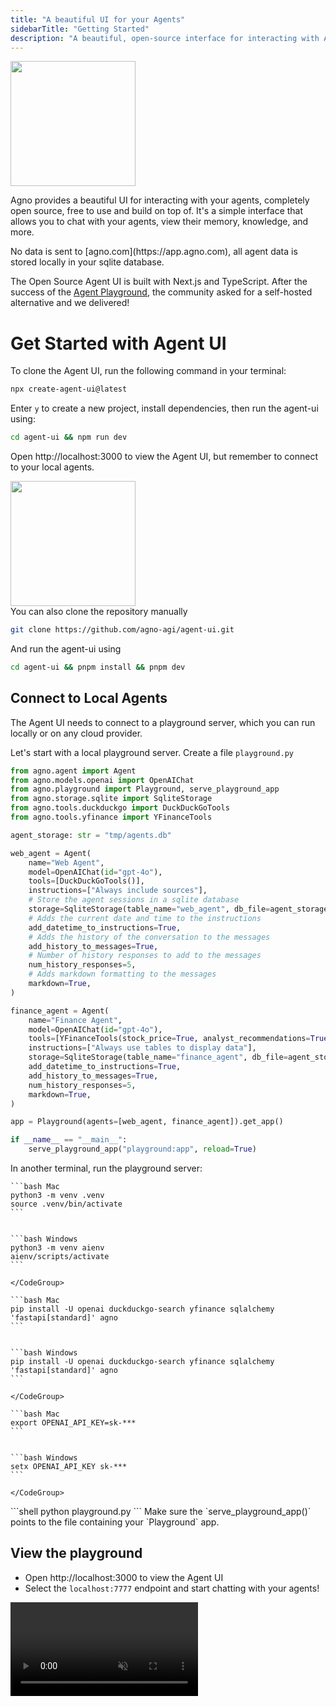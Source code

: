 ```yaml
---
title: "A beautiful UI for your Agents"
sidebarTitle: "Getting Started"
description: "A beautiful, open-source interface for interacting with AI agents "
---
```


<Frame>
  <img
    height="200"
    src="/images/agent-ui.png"
    style={{ borderRadius:"8px" }}
  />
</Frame>

Agno provides a beautiful UI for interacting with your agents, completely open source, free to use and build on top of. It's a simple interface that allows you to chat with your agents, view their memory, knowledge, and more.

<Note>
  No data is sent to [agno.com](https://app.agno.com), all agent data is stored locally in your sqlite database.
</Note>

The Open Source Agent UI is built with Next.js and TypeScript. After the success of the [Agent Playground](/introduction/playground), the community asked for a self-hosted alternative and we delivered\!

# Get Started with Agent UI

To clone the Agent UI, run the following command in your terminal:

```bash
npx create-agent-ui@latest
```

Enter `y` to create a new project, install dependencies, then run the agent-ui using:

```bash
cd agent-ui && npm run dev
```

Open http://localhost:3000 to view the Agent UI, but remember to connect to your local agents.

<Frame>
  <img
    height="200"
    src="/images/agent-ui-homepage.png"
    style={{ borderRadius:"8px" }}
  />
</Frame>

<br />

<Accordion title="Clone the repository manually" icon="github">
  You can also clone the repository manually

  ```bash
  git clone https://github.com/agno-agi/agent-ui.git
  ```

  And run the agent-ui using

  ```bash
  cd agent-ui && pnpm install && pnpm dev
  ```
</Accordion>

## Connect to Local Agents

The Agent UI needs to connect to a playground server, which you can run locally or on any cloud provider.

Let's start with a local playground server. Create a file `playground.py`

```python playground.py
from agno.agent import Agent
from agno.models.openai import OpenAIChat
from agno.playground import Playground, serve_playground_app
from agno.storage.sqlite import SqliteStorage
from agno.tools.duckduckgo import DuckDuckGoTools
from agno.tools.yfinance import YFinanceTools

agent_storage: str = "tmp/agents.db"

web_agent = Agent(
    name="Web Agent",
    model=OpenAIChat(id="gpt-4o"),
    tools=[DuckDuckGoTools()],
    instructions=["Always include sources"],
    # Store the agent sessions in a sqlite database
    storage=SqliteStorage(table_name="web_agent", db_file=agent_storage),
    # Adds the current date and time to the instructions
    add_datetime_to_instructions=True,
    # Adds the history of the conversation to the messages
    add_history_to_messages=True,
    # Number of history responses to add to the messages
    num_history_responses=5,
    # Adds markdown formatting to the messages
    markdown=True,
)

finance_agent = Agent(
    name="Finance Agent",
    model=OpenAIChat(id="gpt-4o"),
    tools=[YFinanceTools(stock_price=True, analyst_recommendations=True, company_info=True, company_news=True)],
    instructions=["Always use tables to display data"],
    storage=SqliteStorage(table_name="finance_agent", db_file=agent_storage),
    add_datetime_to_instructions=True,
    add_history_to_messages=True,
    num_history_responses=5,
    markdown=True,
)

app = Playground(agents=[web_agent, finance_agent]).get_app()

if __name__ == "__main__":
    serve_playground_app("playground:app", reload=True)
```

In another terminal, run the playground server:

<Steps>
  <Step title="Setup your virtual environment">
    <CodeGroup>

    ```bash Mac
    python3 -m venv .venv
    source .venv/bin/activate
    ```

    
    ```bash Windows
    python3 -m venv aienv
    aienv/scripts/activate
    ```

    </CodeGroup>
  </Step>
  <Step title="Install dependencies">
    <CodeGroup>

    ```bash Mac
    pip install -U openai duckduckgo-search yfinance sqlalchemy 'fastapi[standard]' agno
    ```

    
    ```bash Windows
    pip install -U openai duckduckgo-search yfinance sqlalchemy 'fastapi[standard]' agno
    ```

    </CodeGroup>
  </Step>
  <Step title="Export your OpenAI key">
    <CodeGroup>

    ```bash Mac
    export OPENAI_API_KEY=sk-***
    ```

    
    ```bash Windows
    setx OPENAI_API_KEY sk-***
    ```

    </CodeGroup>
  </Step>
  <Step title="Run the Playground">
    ```shell
    python playground.py
    ```
  </Step>
</Steps>

<Tip>
  Make sure the `serve_playground_app()` points to the file containing your `Playground` app.
</Tip>

## View the playground

- Open http://localhost:3000 to view the Agent UI
- Select the `localhost:7777` endpoint and start chatting with your agents\!

<video autoPlay muted controls className="w-full aspect-video" src="/videos/agent-ui-demo.mp4" />